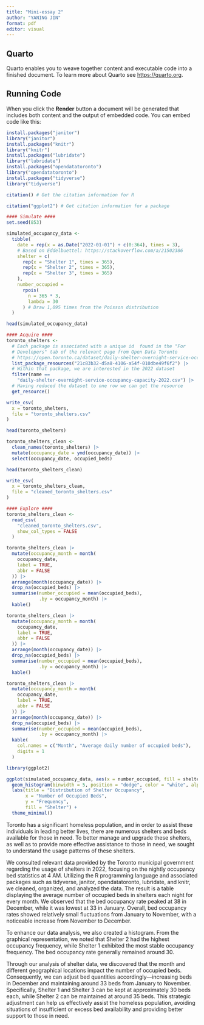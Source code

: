 ```yaml
---
title: "Mini-essay 2"
author: "YANING JIN"
format: pdf
editor: visual
---
```


## Quarto

Quarto enables you to weave together content and executable code into a finished document. To learn more about Quarto see <https://quarto.org>.

## Running Code

When you click the **Render** button a document will be generated that includes both content and the output of embedded code. You can embed code like this:

```r
install.packages("janitor")
library("janitor")
install.packages("knitr")
library("knitr")
install.packages("lubridate")
library("lubridate")
install.packages("opendatatoronto")
library("opendatatoronto")
install.packages("tidyverse")
library("tidyverse")
```

```r
citation() # Get the citation information for R
```

```r
citation("ggplot2") # Get citation information for a package
```

```r
#### Simulate ####
set.seed(853)

simulated_occupancy_data <-
  tibble(
    date = rep(x = as.Date("2022-01-01") + c(0:364), times = 3),
    # Based on Eddelbuettel: https://stackoverflow.com/a/21502386
    shelter = c(
      rep(x = "Shelter 1", times = 365),
      rep(x = "Shelter 2", times = 365),
      rep(x = "Shelter 3", times = 365)
    ),
    number_occupied =
      rpois(
        n = 365 * 3,
        lambda = 30
      ) # Draw 1,095 times from the Poisson distribution
  )

head(simulated_occupancy_data)
```

```r
#### Acquire ####
toronto_shelters <-
  # Each package is associated with a unique id  found in the "For 
  # Developers" tab of the relevant page from Open Data Toronto
  # https://open.toronto.ca/dataset/daily-shelter-overnight-service-occupancy-capacity/
  list_package_resources("21c83b32-d5a8-4106-a54f-010dbe49f6f2") |>
  # Within that package, we are interested in the 2022 dataset
  filter(name == 
    "daily-shelter-overnight-service-occupancy-capacity-2022.csv") |>
  # Having reduced the dataset to one row we can get the resource
  get_resource()

write_csv(
  x = toronto_shelters,
  file = "toronto_shelters.csv"
)

head(toronto_shelters)
```

```r
toronto_shelters_clean <-
  clean_names(toronto_shelters) |>
  mutate(occupancy_date = ymd(occupancy_date)) |> 
  select(occupancy_date, occupied_beds)

head(toronto_shelters_clean)
```

```r
write_csv(
  x = toronto_shelters_clean,
  file = "cleaned_toronto_shelters.csv"
)
```

```r
#### Explore ####
toronto_shelters_clean <-
  read_csv(
    "cleaned_toronto_shelters.csv",
    show_col_types = FALSE
  )
```

```r
toronto_shelters_clean |>
  mutate(occupancy_month = month(
    occupancy_date,
    label = TRUE,
    abbr = FALSE
  )) |>
  arrange(month(occupancy_date)) |> 
  drop_na(occupied_beds) |> 
  summarise(number_occupied = mean(occupied_beds),
            .by = occupancy_month) |>
  kable()
```

```r
toronto_shelters_clean |>
  mutate(occupancy_month = month(
    occupancy_date,
    label = TRUE,
    abbr = FALSE
  )) |>
  arrange(month(occupancy_date)) |> 
  drop_na(occupied_beds) |> 
  summarise(number_occupied = mean(occupied_beds),
            .by = occupancy_month) |>
  kable()
```

```r
toronto_shelters_clean |>
  mutate(occupancy_month = month(
    occupancy_date,
    label = TRUE,
    abbr = FALSE
  )) |>
  arrange(month(occupancy_date)) |> 
  drop_na(occupied_beds) |>
  summarise(number_occupied = mean(occupied_beds),
            .by = occupancy_month) |>
  kable(
    col.names = c("Month", "Average daily number of occupied beds"),
    digits = 1
  )
```

```r
library(ggplot2)

ggplot(simulated_occupancy_data, aes(x = number_occupied, fill = shelter)) +
  geom_histogram(binwidth = 5, position = "dodge", color = "white", alpha = 0.7) +
  labs(title = "Distribution of Shelter Occupancy",
       x = "Number of Occupied Beds",
       y = "Frequency",
       fill = "Shelter") +
  theme_minimal()


```

Toronto has a significant homeless population, and in order to assist these individuals in leading better lives, there are numerous shelters and beds available for those in need. To better manage and upgrade these shelters, as well as to provide more effective assistance to those in need, we sought to understand the usage patterns of these shelters.

We consulted relevant data provided by the Toronto municipal government regarding the usage of shelters in 2022, focusing on the nightly occupancy bed statistics at 4 AM. Utilizing the R programming language and associated packages such as tidyverse, janitor, opendatatoronto, lubridate, and knitr, we cleaned, organized, and analyzed the data. The result is a table displaying the average number of occupied beds in shelters each night for every month. We observed that the bed occupancy rate peaked at 38 in December, while it was lowest at 33 in January. Overall, bed occupancy rates showed relatively small fluctuations from January to November, with a noticeable increase from November to December.

To enhance our data analysis, we also created a histogram. From the graphical representation, we noted that Shelter 2 had the highest occupancy frequency, while Shelter 1 exhibited the most stable occupancy frequency. The bed occupancy rate generally remained around 30.

Through our analysis of shelter data, we discovered that the month and different geographical locations impact the number of occupied beds. Consequently, we can adjust bed quantities accordingly---increasing beds in December and maintaining around 33 beds from January to November. Specifically, Shelter 1 and Shelter 3 can be kept at approximately 30 beds each, while Shelter 2 can be maintained at around 35 beds. This strategic adjustment can help us effectively assist the homeless population, avoiding situations of insufficient or excess bed availability and providing better support to those in need.
